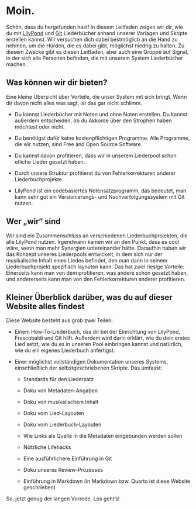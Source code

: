 # Moin. {.unnumbered}

Schön, dass du hergefunden hast! In diesem Leitfaden zeigen wir dir, wie du mit [LilyPond](https://lilypond.org/) und [Git](https://git-scm.com/) Liederbücher anhand unserer Vorlagen und Skripte erstellen kannst. Wir versuchen dich dabei bestmöglich an die Hand zu nehmen, um die Hürden, die es dabei gibt, möglichst niedrig zu halten. Zu diesem Zwecke gibt es diesen Leitfaden, aber auch eine Gruppe auf Signal, in der sich alle Personen befinden, die mit unserem System Liederbücher machen.

## Was können wir dir bieten?

Eine kleine Übersicht über Vorteile, die unser System mit sich bringt. Wenn dir davon nicht alles was sagt, ist das gar nicht schlimm.

-   Du kannst Liederbücher mit Noten und ohne Noten erstellen. Du kannst außerdem entscheiden, ob du Akkorde über den Strophen haben möchtest oder nicht.

-   Du benötigst dafür keine kostenpflichtigen Programme. Alle Programme, die wir nutzen, sind Free and Open Source Software.

-   Du kannst davon profitieren, dass wir in unserem Liederpool schon etliche Lieder gesetzt haben.

-   Durch unsere Struktur profitierst du von Fehlerkorrekturen anderer Liederbuchprojekte.

-   LilyPond ist ein codebasiertes Notensatzprogramm, das bedeutet, man kann sehr gut ein Versionierungs- und Nachverfolgungssystem mit Git nutzen.

## Wer „wir“ sind

Wir sind ein Zusammenschluss an verschiedenen Liederbuchprojekten, die alle LilyPond nutzen. Irgendwann kamen wir an den Punkt, dass es cool wäre, wenn man mehr Synergien untereinander hätte. Daraufhin haben wir das Konzept unseres Liederpools entwickelt, in dem sich nur der musikalische Inhalt eines Liedes befindet, den man dann in seinem Liederbuchprojekt spezifisch layouten kann. Das hat zwei riesige Vorteile: Einerseits kann man von dem profitieren, was andere schon gesetzt haben, und andererseits kann man von den Fehlerkorrekturen anderer profitieren.

## Kleiner Überblick darüber, was du auf dieser Website alles findest

Diese Website besteht aus grob zwei Teilen:

-   Einem How-To-Liederbuch, das dir bei der Einrichtung von LilyPond, Frescobaldi und Git hilft. Außerdem wird darin erklärt, wie du dein erstes Lied setzt, wie du es in unseren Pool einbringen kannst und natürlich, wie du ein eigenes Liederbuch anfertigst.

-   Einer möglichst vollständigen Dokumentation unseres Systems, einschließlich der selbstgeschriebenen Skripte. Das umfasst:

    -   Standards für den Liedersatz

    -   Doku von Metadaten-Angaben

    -   Doku von musikalischem Inhalt

    -   Doku vom Lied-Layouten

    -   Doku vom Liederbuch-Layouten

    -   Wie Links als Quelle in die Metadaten eingebunden werden sollen

    -   Nützliche Lifehacks

    -   Eine ausführlichere Einführung in Git

    -   Doku unseres Review-Prozesses

    -   Einführung in Markdown (in Markdown bzw. Quarto ist diese Website geschrieben)

So, jetzt genug der langen Vorrede. Los geht’s!
